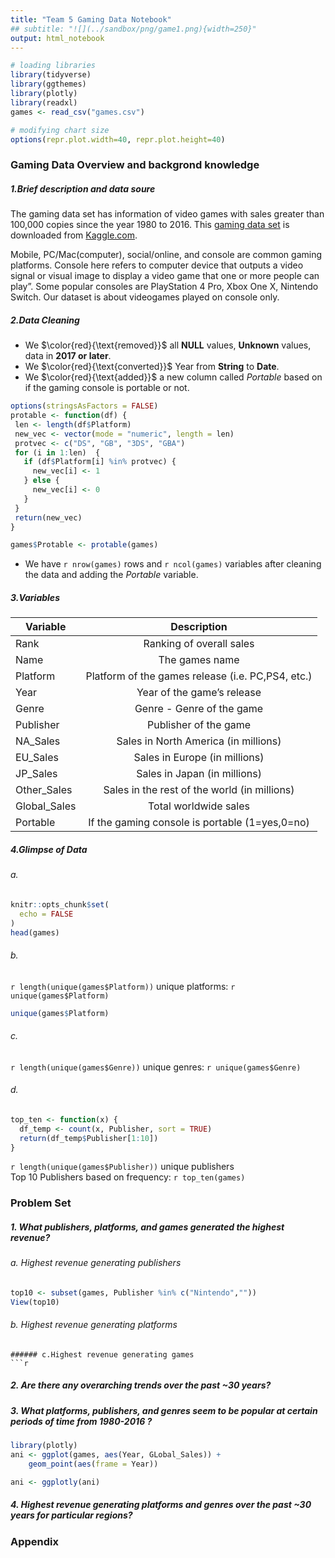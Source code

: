 ```yaml
---
title: "Team 5 Gaming Data Notebook"
## subtitle: "![](../sandbox/png/game1.png){width=250}"
output: html_notebook
---
```


```r
# loading libraries
library(tidyverse)
library(ggthemes)
library(plotly)
library(readxl)
games <- read_csv("games.csv") 

# modifying chart size
options(repr.plot.width=40, repr.plot.height=40)
```


### Gaming Data Overview and backgrond knowledge
##### 1.Brief description and data soure
The gaming data set has information of video games with sales greater than 100,000 copies since the year 1980 to 2016. This [gaming data set](https://www.kaggle.com/gregorut/videogamesales) is downloaded from [Kaggle.com](www.kaggle.com).

Mobile, PC/Mac(computer), social/online, and console are common gaming platforms. Console here refers to computer device that outputs a video signal or visual image to display a video game that one or more people can play". Some popular consoles are PlayStation 4 Pro, Xbox One X, Nintendo Switch. Our dataset is about videogames played on console only.  

##### 2.Data Cleaning 
* We $\color{red}{\text{removed}}$ all **NULL** values, **Unknown** values, data in **2017 or later**.
* We $\color{red}{\text{converted}}$ Year from **String** to **Date**. 
* We $\color{red}{\text{added}}$ a new column called *Portable* based on if the gaming console is portable or not. 
```r
options(stringsAsFactors = FALSE)
protable <- function(df) {
 len <- length(df$Platform)
 new_vec <- vector(mode = "numeric", length = len)
 protvec <- c("DS", "GB", "3DS", "GBA")
 for (i in 1:len)  {
   if (df$Platform[i] %in% protvec) {
     new_vec[i] <- 1
   } else {
     new_vec[i] <- 0
   }
 }
 return(new_vec)
}

```

```r
games$Protable <- protable(games)
```


* We have `r nrow(games)` rows and `r ncol(games)` variables after cleaning the data and adding the *Portable* variable. 

##### 3.Variables 
| Variable   |      Description      |
|----------|:-------------:|
| Rank |  Ranking of overall sales | 
| Name |    The games name   |   
| Platform | Platform of the games release (i.e. PC,PS4, etc.) |    
| Year | Year of the game's release |
| Genre | Genre - Genre of the game |
| Publisher |Publisher of the game |
|NA_Sales|Sales in North America (in millions) | 
| EU_Sales| Sales in Europe (in millions) |
|JP_Sales |Sales in Japan (in millions) |
| Other_Sales|Sales in the rest of the world (in millions) |
|Global_Sales|Total worldwide sales |
| Portable | If the gaming console is portable (1=yes,0=no) |

##### 4.Glimpse of Data 
###### a.
```r
knitr::opts_chunk$set(
  echo = FALSE
)
head(games)
```

###### b.
`r length(unique(games$Platform))` unique platforms: 
`r unique(games$Platform) `

```r
unique(games$Platform)
```

###### c.
`r length(unique(games$Genre))` unique genres: 
`r unique(games$Genre) `

###### d. 
```r
top_ten <- function(x) {
  df_temp <- count(x, Publisher, sort = TRUE)
  return(df_temp$Publisher[1:10])
}
```

`r length(unique(games$Publisher))` unique publishers  
Top 10 Publishers based on frequency: `r top_ten(games)`


### Problem Set
##### 1. What publishers, platforms, and games generated the highest revenue?
###### a. Highest revenue generating publishers
```r
top10 <- subset(games, Publisher %in% c("Nintendo",""))
View(top10)


```
###### b. Highest revenue generating platforms

```
###### c.Highest revenue generating games 
```r




```



##### 2. Are there any overarching trends over the past ~30 years?

##### 3. What platforms, publishers, and genres seem to be popular at certain periods of time from 1980-2016 ?
```r
library(plotly)
ani <- ggplot(games, aes(Year, GLobal_Sales)) +
    geom_point(aes(frame = Year))

ani <- ggplotly(ani)
```








##### 4. Highest revenue generating platforms and genres over the past ~30 years for particular regions?


### Appendix 

